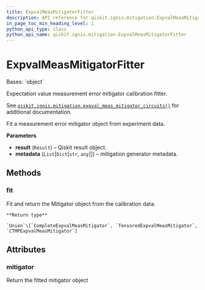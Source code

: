 ```yaml
---
title: ExpvalMeasMitigatorFitter
description: API reference for qiskit.ignis.mitigation.ExpvalMeasMitigatorFitter
in_page_toc_min_heading_level: 1
python_api_type: class
python_api_name: qiskit.ignis.mitigation.ExpvalMeasMitigatorFitter
---
```


# ExpvalMeasMitigatorFitter

<Class id="qiskit.ignis.mitigation.ExpvalMeasMitigatorFitter" isDedicatedPage={true} github="https://github.com/qiskit-community/qiskit-ignis/tree/stable/0.7/qiskit/ignis/mitigation/expval/fitter.py" signature="ExpvalMeasMitigatorFitter(result, metadata)">
  Bases: `object`

  Expectation value measurement error mitigator calibration fitter.

  See [`qiskit.ignis.mitigation.expval_meas_mitigator_circuits()`](qiskit.ignis.mitigation.expval_meas_mitigator_circuits "qiskit.ignis.mitigation.expval_meas_mitigator_circuits") for additional documentation.

  Fit a measurement error mitigator object from experiment data.

  **Parameters**

  *   **result** (`Result`) – Qiskit result object.
  *   **metadata** (`List`\[`Dict`\[`str`, `any`]]) – mitigation generator metadata.

  ## Methods

  ### fit

  <Function id="qiskit.ignis.mitigation.ExpvalMeasMitigatorFitter.fit" name="fit" signature="ExpvalMeasMitigatorFitter.fit(method=None, generators=None)">
    Fit and return the Mitigator object from the calibration data.

    **Return type**

    `Union`\[`CompleteExpvalMeasMitigator`, `TensoredExpvalMeasMitigator`, `CTMPExpvalMeasMitigator`]
  </Function>

  ## Attributes

  ### mitigator

  <Attribute id="qiskit.ignis.mitigation.ExpvalMeasMitigatorFitter.mitigator" name="mitigator">
    Return the fitted mitigator object
  </Attribute>
</Class>

